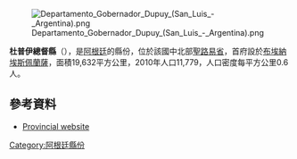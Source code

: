 [[Image:Departamento_Gobernador_Dupuy_(San_Luis_-_Argentina).png|right]]

'''杜普伊總督縣'''（{{lang-es|Departamento Gobernador Dupuy}}），是[[阿根廷|阿根廷]]的縣份，位於該國中北部[[聖路易省|聖路易省]]，首府設於[[布埃納埃斯佩蘭薩|布埃納埃斯佩蘭薩]]，面積19,632平方公里，2010年人口11,779，人口密度每平方公里0.6人。

{{Coord|34|45|S|65|15|W|display=title}}

==參考資料==
* [http://www.sanluis.gov.ar/canal.asp?iCanal=7092 Provincial website]{{dead link|date=2018年1月 |bot=InternetArchiveBot |fix-attempted=yes }}

{{Argentina-geo-stub}}
[[Category:阿根廷縣份|Category:阿根廷縣份]]